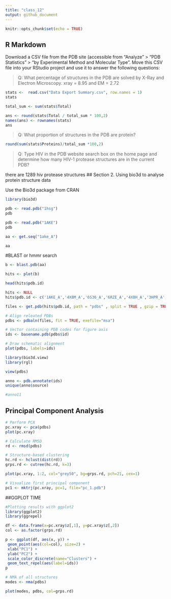 ```yaml
---
title: "class_12"
output: github_document
---
```


```r
knitr::opts_chunk$set(echo = TRUE)
```

## R Markdown


Download a CSV file from the PDB site (accessible from “Analyze” > “PDB Statistics” > “by Experimental Method and Molecular Type”. Move this CSV file into your RStudio project and use it to answer the following questions:

>Q: What percentage of structures in the PDB are solved by X-Ray and Electron Microscopy.
xray = 8.95 and EM = 2.72

```r
stats <-  read.csv("Data Export Summary.csv", row.names = 1)
stats
```

```r
total_sum <- sum(stats$Total)
```
```r
ans <- round(stats$Total / total_sum * 100,2)
names(ans) <- rownames(stats)
ans
```
>Q: What proportion of structures in the PDB are protein?

```r
round(sum(stats$Proteins)/total_sum *100,2)
```


>Q: Type HIV in the PDB website search box on the home page and determine how many HIV-1 protease structures are in the current PDB?

there are 1289 hiv protease structures
## Section 2. Using bio3d to analyse protein structure data

Use the Bio3d package from CRAN


```r
library(bio3d)

pdb <- read.pdb("1hsg")
pdb

```

```r
pdb <- read.pdb("1AKE")
pdb
```
```r
aa <- get.seq("1ake_A")
```
```r
aa
```

#BLAST or hmmr search
```r
b <- blast.pdb(aa)
```
```r
hits <- plot(b)
```


```r
head(hits$pdb.id)
```

```r
hits <- NULL
hits$pdb.id <- c('1AKE_A','4X8M_A','6S36_A','6RZE_A','4X8H_A','3HPR_A','1E4V_A','5EJE_A','1E4Y_A','3X2S_A','6HAP_A','6HAM_A','4K46_A','4NP6_A','3GMT_A','4PZL_A')
```


```r
files <- get.pdb(hits$pdb.id, path = "pdbs" , split = TRUE , gzip = TRUE)
```


```r
# Align releated PDBs
pdbs <- pdbaln(files, fit = TRUE, exefile="msa")
```

```r
# Vector containing PDB codes for figure axis
ids <- basename.pdb(pdbs$id)

# Draw schematic alignment
plot(pdbs, labels=ids)
```



```r
library(bio3d.view)
library(rgl)

view(pdbs)
```

```r
anno <- pdb.annotate(ids)
unique(anno$source)
```

```r
#anno11
```

## Principal Component Analysis

```r
# Perform PCA
pc.xray <- pca(pdbs)
plot(pc.xray)
```


```r
# Calculate RMSD
rd <- rmsd(pdbs)

# Structure-based clustering
hc.rd <- hclust(dist(rd))
grps.rd <- cutree(hc.rd, k=3)

plot(pc.xray, 1:2, col="grey50", bg=grps.rd, pch=21, cex=1)
```

```r
# Visualize first principal component
pc1 <- mktrj(pc.xray, pc=1, file="pc_1.pdb")
```



##GGPLOT TIME

```r
#Plotting results with ggplot2
library(ggplot2)
library(ggrepel)

df <- data.frame(x=pc.xray$z[,1], y=pc.xray$z[,2])
col <- as.factor(grps.rd)

p <- ggplot(df, aes(x, y)) +
 geom_point(aes(col=col), size=2) +
 xlab("PC1") +
 ylab("PC2") +
 scale_color_discrete(name="Clusters") +
 geom_text_repel(aes(label=ids))
p
```

```r
# NMA of all structures
modes <- nma(pdbs)

```
```r
plot(modes, pdbs, col=grps.rd)

```
